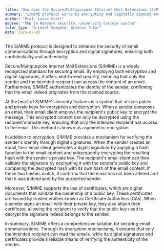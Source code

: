 ```yaml
---
title: "How does the Secure/Multipurpose Internet Mail Extensions (S/MIME) protocol work?"
summary: "S/MIME protocol works by encrypting and digitally signing emails to ensure their confidentiality and authenticity."
author: "Prof. Lucas Scott"
degree: "PhD in Network Security, University College London"
tutor_type: "A-Level Computer Science Tutor"
date: 2024-07-03
---
```


The S/MIME protocol is designed to enhance the security of email communications through encryption and digital signatures, ensuring both confidentiality and authenticity.

Secure/Multipurpose Internet Mail Extensions (S/MIME) is a widely recognized standard for securing email. By employing both encryption and digital signatures, it offers end-to-end security, meaning that only the sender and the intended recipient can access the content of an email. Furthermore, S/MIME authenticates the identity of the sender, confirming that the email indeed originates from the claimed source.

At the heart of S/MIME's security features is a system that utilizes public and private keys for encryption and decryption. When a sender composes an email, their email client employs the recipient's public key to encrypt the message. This encrypted content can only be decrypted using the recipient's private key, ensuring that only the intended recipient has access to the email. This method is known as asymmetric encryption.

In addition to encryption, S/MIME provides a mechanism for verifying the sender's identity through digital signatures. When the sender creates an email, their email client generates a digital signature by applying a hash function to the email content and subsequently encrypting the resulting hash with the sender's private key. The recipient's email client can then validate the signature by decrypting it with the sender's public key and comparing the decrypted hash with its own hash of the email content. If these two hashes match, it confirms that the email has not been altered and that it was indeed sent by the purported sender.

Moreover, S/MIME supports the use of certificates, which are digital documents that validate the ownership of a public key. These certificates are issued by trusted entities known as Certificate Authorities (CAs). When a sender signs an email with their private key, they also attach their certificate, allowing the recipient to verify that the public key used to decrypt the signature indeed belongs to the sender.

In summary, S/MIME offers a comprehensive solution for securing email communications. Through its encryption mechanisms, it ensures that only the intended recipient can read the emails, while its digital signatures and certificates provide a reliable means of verifying the authenticity of the sender.
    
